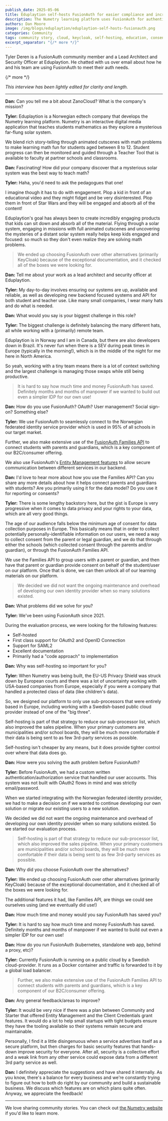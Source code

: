 ```yaml
---
publish_date: 2025-05-06
title: Eduplaytion self-hosts FusionAuth for easier compliance and increased sales
description: The Numetry learning platform uses FusionAuth for authentication and parental consent management.
authors: Dan Moore
image: /img/blogs/eduplaytion/eduplaytion-self-hosts-fusionauth.png
categories: Community
tags: community story, cloud, keycloak, self-hosting, education, consents, families
excerpt_separator: "{/* more */}"
---
```


Tyler Deren is a FusionAuth community member and a Lead Architect and Security Officer at Eduplaytion. He chatted with us over email about how he and his team are using FusionAuth to meet their auth needs. 

{/* more */}

*This interview has been lightly edited for clarity and length.*

-------

**Dan:** Can you tell me a bit about ZanoCloud? What is the company's mission?

**Tyler:** Eduplaytion is a Norwegian edtech company that develops the Numetry learning platform. Numetry is an interactive digital media application that teaches students mathematics as they explore a mysterious far-flung solar system. 

We blend rich story-telling through animated cutscenes with math problems to make learning math fun for students aged between 8 to 12. Student progress can then be monitored and guided through a Teacher Tool that is available to faculty at partner schools and classrooms. 

**Dan:** Fascinating! How did your company discover that a mysterious solar system was the best way to teach math?

**Tyler:**  Haha, you'd need to ask the pedagogues that one!

I imagine though it has to do with engagement. Plop a kid in front of an educational video and they might fidget and be very disinterested. Plop them in front of Star Wars and they will be engaged and absorb all of the content!

Eduplaytion's goal has always been to create incredibly engaging products that kids can sit down and absorb all of the material. Flying through a solar system, engaging in missions with full animated cutscenes and uncovering the mysteries of a distant solar system really helps keep kids engaged and focused: so much so they don't even realize they are solving math problems.

> We ended up choosing FusionAuth over other alternatives (primarily KeyCloak) because of the exceptional documentation, and it checked all of the boxes we were looking for. 

**Dan:** Tell me about your work as a lead architect and security officer at Eduplaytion.

**Tyler:** My day-to-day involves ensuring our systems are up, available and reliable, as well as developing new backend focused systems and API for both student and teacher use. Like many small companies, I wear many hats and do what is needed.

**Dan:** What would you say is your biggest challenge in this role? 

**Tyler:** The biggest challenge is definitely balancing the many different hats, all while working with a (primarily) remote team.

Eduplaytion is in Norway and I am in Canada, but there are also developers down in Brazil. It's never fun when there is a SEV during peak times in Europe (typically in the morning!), which is in the middle of the night for me here in North America.

So yeah, working with a tiny team means there is a lot of context switching and the largest challenge is managing those swaps while still being productive.

> It is hard to say how much time and money FusionAuth has saved. Definitely months and months of manpower if we wanted to build out even a simpler IDP for our own use!

**Dan:** How do you use FusionAuth? OAuth? User management? Social sign-on? Something else?

**Tyler:** We use FusionAuth to seamlessly connect to the Norwegian federated identity service provider which is used in 95% of all schools in our target market.

Further, we also make extensive use of the [FusionAuth Families API](/docs/apis/families) to connect students with parents and guardians, which is a key component of our B2C/consumer offering.

We also use FusionAuth's [Entity Management features](/docs/get-started/core-concepts/entity-management) to allow secure communication between different services in our backend.

**Dan:** I'd love to hear more about how you use the Families API? Can you share any more details about how it helps connect parents and guardians with students? Are you primarily using it for the data model? Do you use it for reporting or consents?

**Tyler:** There is some lengthy backstory here, but the gist is Europe is very progressive when it comes to data privacy and your rights to your data, which are all very good things.

The age of our audience falls below the minimum age of consent for data collection purposes in Europe. This basically means that in order to collect potentially personally-identifiable information on our users, we need a way to collect consent from the parent or legal guardian, and we do that through either the schools (which collected consent through the parents and/or guardian), or through the FusionAuth Families API.

We use the Families API to group users with a parent or guardian, and then have that parent or guardian provide consent on behalf of the student/user on our platform. Once that is done, we can then unlock all of our learning materials on our platform.

> We decided we did not want the ongoing maintenance and overhead of developing our own identity provider when so many solutions existed.

**Dan:** What problems did we solve for you?

**Tyler:** We've been using FusionAuth since 2021.

During the evaluation process, we were looking for the following features:

* Self-hosted
* First class support for OAuth2 and OpenID Connection
* Support for SAML2
* Excellent documentation
* Primarily had a "code approach" to implementation

**Dan:** Why was self-hosting so important for you?

**Tyler:** When Numetry was being built, the EU-US Privacy Shield was struck down by European courts and there was a lot of uncertainty working with USA-based companies from Europe, especially if you were a company that handled a protected class of data (like children's data).

So, we designed our platform to only use sub-processors that were entirely based in Europe, including working with a Swedish-based public cloud provider instead of one of the "big three".

Self-hosting is part of that strategy to reduce our sub-processor list, which also improved the sales pipeline. When your primary customers are municipalities and/or school boards, they will be much more comfortable if their data is being sent to as few 3rd-party services as possible.

Self-hosting isn't cheaper by any means, but it does provide tighter control over where that data does go.

**Dan:** How were you solving the auth problem before FusionAuth?

**Tyler:** Before FusionAuth, we had a custom written authentication/authorization service that handled our user accounts. This system was not built with OAuth2 flows in mind and was strictly email/password.

When we started integrating with the Norwegian federated identity provider, we had to make a decision on if we wanted to continue developing our own solution or migrate our existing users to a new solution.

We decided we did not want the ongoing maintenance and overhead of developing our own identity provider when so many solutions existed. So we started our evaluation process.

> Self-hosting is part of that strategy to reduce our sub-processor list, which also improved the sales pipeline. When your primary customers are municipalities and/or school boards, they will be much more comfortable if their data is being sent to as few 3rd-party services as possible.

**Dan:** Why did you choose FusionAuth over the alternatives?

**Tyler:** We ended up choosing FusionAuth over other alternatives (primarily KeyCloak) because of the exceptional documentation, and it checked all of the boxes we were looking for.

The additional features it had, like Families API, are things we could see ourselves using (and we eventually did use!)

**Dan:** How much time and money would you say FusionAuth has saved you?

**Tyler:** It is hard to say how much time and money FusionAuth has saved. Definitely months and months of manpower if we wanted to build out even a simpler IDP for our own use!

**Dan:** How do you run FusionAuth (kubernetes, standalone web app, behind a proxy, etc)?

**Tyler:** Currently FusionAuth is running on a public cloud by a Swedish cloud-provider. It runs as a Docker container and traffic is forwarded to it by a global load balancer.

> Further, we also make extensive use of the FusionAuth Families API to connect students with parents and guardians, which is a key component of our B2C/consumer offering.

**Dan:** Any general feedback/areas to improve?

**Tyler:**  It would be very nice if there was a plan between Community and Starter that offered Entity Management and the Client Credentials grant features. It would do a lot to help small startups with tight budgets ensure they have the tooling available so their systems remain secure and maintainable.

Personally, I find it a little disingenuous when a service advertises itself as a secure platform, but then charges for basic security features that hands-down improve security for everyone. After all, security is a collective effort and a weak link from any other service could expose data from a different 3rd party service as well.

**Dan:** I definitely appreciate the suggestions and have shared it internally. As you know, there's a balance for every business and we're constantly trying to figure out how to both do right by our community and build a sustainable business. We discuss which features are on which plans quite often. Anyway, we appreciate the feedback!

-------

We love sharing community stories. You can check out [the Numetry website](https://www.numetrygame.com/) if you'd like to learn more. 
